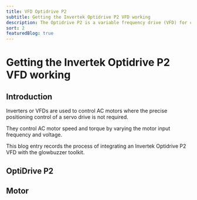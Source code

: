 ```yaml
---
title: VFD Optidrive P2
subtitle: Getting the Invertek Optidrive P2 VFD working
description: The Optidrive P2 is a variable frequency drive (VFD) for controlling 3-phase AC motors. It has an EtherCAT communications option and we use this to control the drive's start/stop speed etc.
sort: 2
featuredBlog: true
---
```


# Getting the Invertek Optidrive P2 VFD working

## Introduction

Inverters or VFDs are used to control AC motors where the precise positioning control of a servo drive is not required.

They control AC motor speed and torque by varying the motor input frequency and voltage.

This blog entry records the process of integrating an Invertek Optidrive P2 VFD with the glowbuzzer toolkit.

## OptiDrive P2


## Motor


